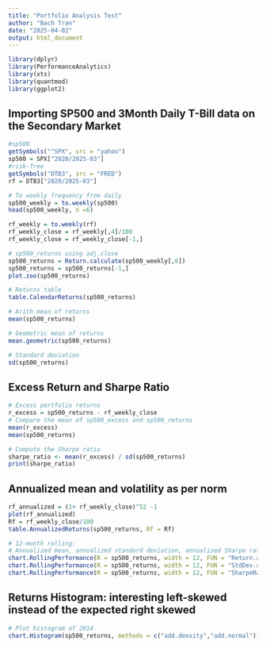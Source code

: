 ```yaml
---
title: "Portfolio Analysis Test"
author: "Bach Tran"
date: "2025-04-02"
output: html_document
---
```


```r
library(dplyr)
library(PerformanceAnalytics)
library(xts)
library(quantmod)
library(ggplot2)
```

## Importing SP500 and 3Month Daily T-Bill data on the Secondary Market 

```r
#sp500
getSymbols("^SPX", src = "yahoo")
sp500 = SPX["2020/2025-03"]
#risk-free
getSymbols("DTB3", src = "FRED")
rf = DTB3["2020/2025-03"]

# To weekly frequency from daily
sp500_weekly = to.weekly(sp500)
head(sp500_weekly, n =6)

rf_weekly = to.weekly(rf)
rf_weekly_close = rf_weekly[,4]/100
rf_weekly_close = rf_weekly_close[-1,]

# sp500_returns using adj.close
sp500_returns = Return.calculate(sp500_weekly[,6])
sp500_returns = sp500_returns[-1,]
plot.zoo(sp500_returns)

# Returns table
table.CalendarReturns(sp500_returns)

# Arith mean of returns
mean(sp500_returns)

# Geometric mean of returns
mean.geometric(sp500_returns)

# Standard deviation
sd(sp500_returns)

```

## Excess Return and Sharpe Ratio

```r
# Excess portfolio returns 
r_excess = sp500_returns - rf_weekly_close
# Compare the mean of sp500_excess and sp500_returns 
mean(r_excess)
mean(sp500_returns)

# Compute the Sharpe ratio
sharpe_ratio <- mean(r_excess) / sd(sp500_returns)
print(sharpe_ratio)
```
## Annualized mean and volatility as per norm

```r
rf_annualized = (1+ rf_weekly_close)^52 -1
plot(rf_annualized)
Rf = rf_weekly_close/100
table.AnnualizedReturns(sp500_returns, Rf = Rf)

# 12-month rolling: 
# Annualized mean, annualized standard deviation, annualized Sharpe ratio
chart.RollingPerformance(R = sp500_returns, width = 12, FUN = "Return.annualized")
chart.RollingPerformance(R = sp500_returns, width = 12, FUN = "StdDev.annualized")
chart.RollingPerformance(R = sp500_returns, width = 12, FUN = "SharpeRatio.annualized", Rf = Rf)
```
## Returns Histogram: interesting left-skewed instead of the expected right skewed
```r
# Plot histogram of 2014
chart.Histogram(sp500_returns, methods = c("add.density","add.normal"))
```
